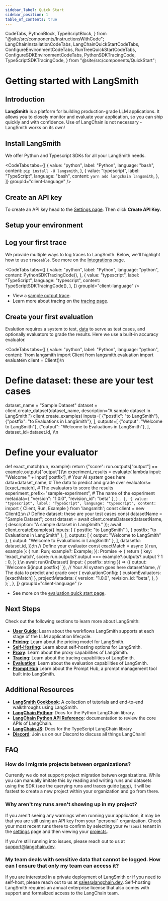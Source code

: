 ```yaml
---
sidebar_label: Quick Start
sidebar_position: 1
table_of_contents: true
---
```


  CodeTabs,
  PythonBlock,
  TypeScriptBlock,
} from "@site/src/components/InstructionsWithCode";
  LangChainInstallationCodeTabs,
  LangChainQuickStartCodeTabs,
  ConfigureEnvironmentCodeTabs,
  RunTreeQuickStartCodeTabs,
  ConfigureSDKEnvironmentCodeTabs,
  PythonSDKTracingCode,
  TypeScriptSDKTracingCode,
} from "@site/src/components/QuickStart";

# Getting started with LangSmith

## Introduction

**LangSmith** is a platform for building production-grade LLM applications. It allows you to closely monitor and evaluate your application, so you can ship quickly and with confidence. Use of LangChain is not necessary - LangSmith works on its own!

## Install LangSmith

We offer Python and Typescript SDKs for all your LangSmith needs.

<CodeTabs
  tabs={[
    {
      value: "python",
      label: "Python",
      language: "bash",
      content: `pip install -U langsmith`,
    },
    {
      value: "typescript",
      label: "TypeScript",
      language: "bash",
      content: `yarn add langchain langsmith`,
    },
  ]}
  groupId="client-language"
/>

## Create an API key

To create an API key head to the [Settings page](https://smith.langchain.com/settings). Then click **Create API Key.**

## Setup your environment

<ConfigureSDKEnvironmentCodeTabs />

## Log your first trace


We provide multiple ways to log traces to LangSmith. Below, we'll highlight
how to use `traceable`. See more on the [Integrations](./tracing/integrations/index.mdx) page.

<CodeTabs
  tabs={[
    {
      value: "python",
      label: "Python",
      language: "python",
      content: PythonSDKTracingCode(),
    },
    {
      value: "typescript",
      label: "TypeScript",
      language: "typescript",
      content: TypeScriptSDKTracingCode(),
    },
  ]}
  groupId="client-language"
/>

- View a [sample output trace](https://smith.langchain.com/public/b37ca9b1-60cd-4a2a-817e-3c4e4443fdc0/r).
- Learn more about tracing on the [tracing page](./tracing/index.mdx).

## Create your first evaluation

Evalution requires a system to test, [data](./evaluation/faq/index.mdx) to serve as test cases, and optionally evaluators to grade the results. Here we use a built-in accuracy evaluator.

<CodeTabs
  tabs={[
    {
      value: "python",
      label: "Python",
      language: "python",
      content: `from langsmith import Client
from langsmith.evaluation import evaluate\n
client = Client()\n
# Define dataset: these are your test cases
dataset_name = "Sample Dataset"
dataset = client.create_dataset(dataset_name, description="A sample dataset in LangSmith.")
client.create_examples(
    inputs=[
        {"postfix": "to LangSmith"},
        {"postfix": "to Evaluations in LangSmith"},
    ],
    outputs=[
        {"output": "Welcome to LangSmith"},
        {"output": "Welcome to Evaluations in LangSmith"},
    ],
    dataset_id=dataset.id,
)\n
# Define your evaluator
def exact_match(run, example):
    return {"score": run.outputs["output"] == example.outputs["output"]}\n
experiment_results = evaluate(
    lambda input: "Welcome " + input['postfix'], # Your AI system goes here
    data=dataset_name, # The data to predict and grade over
    evaluators=[exact_match], # The evaluators to score the results
    experiment_prefix="sample-experiment", # The name of the experiment
    metadata={
      "version": "1.0.0",
      "revision_id": "beta"
    },
)
`,
    },
    {
      value: "typescript",
      label: "TypeScript",
      language: "typescript",
      content: `import { Client, Run, Example } from 'langsmith';
const client = new Client();\n
// Define dataset: these are your test cases
const datasetName = "Sample Dataset";
const dataset = await client.createDataset(datasetName, {
    description: "A sample dataset in LangSmith."
});
await client.createExamples({
    inputs: [
        { postfix: "to LangSmith" },
        { postfix: "to Evaluations in LangSmith" },
    ],
    outputs: [
        { output: "Welcome to LangSmith" },
        { output: "Welcome to Evaluations in LangSmith" },
    ],
    datasetId: dataset.id,
});\n
// Define your evaluator
const exactMatch = async ({ run, example }: { run: Run; example?: Example; }): Promise<EvaluationResult> => {
    return {
        key: 'exact_match',
        score: run.outputs?.output === example?.outputs?.output ? 1 : 0,
    };
};\n
await runOnDataset(
    (input: { postfix: string }) => ({ output: \`Welcome $\{input.postfix\}\` }), // Your AI system goes here
    datasetName, // The data to predict and grade over
    {
        evaluationConfig: { customEvaluators: [exactMatch] },
        projectMetadata: {
            version: "1.0.0",
            revision_id: "beta",
        },
    }
);`,
    },
  ]}
  groupId="client-language"
/>

- See more on the [evaluation quick start page](./evaluation/quickstart.mdx).

## Next Steps

Check out the following sections to learn more about LangSmith:

- **[User Guide](./user_guide.mdx)**: Learn about the workflows LangSmith supports at each stage of the LLM application lifecycle.
- **[Pricing](/pricing)**: Learn about the pricing model for LangSmith.
- **[Self-Hosting](/category/self-hosting)**: Learn about self-hosting options for LangSmith.
- **[Proxy](/1.0/category/proxy)**: Learn about the proxy capabilities of LangSmith.
- **[Tracing](./tracing/index.mdx)**: Learn about the tracing capabilities of LangSmith.
- **[Evaluation](./evaluation/index.mdx)**: Learn about the evaluation capabilities of LangSmith.
- **[Prompt Hub](/1.0/category/prompt-hub)** Learn about the Prompt Hub, a prompt management tool built into LangSmith.

## Additional Resources

- **[LangSmith Cookbook](https://github.com/langchain-ai/langsmith-cookbook/tree/main)**: A collection of tutorials and end-to-end walkthroughs using LangSmith.
- **[LangChain Python](https://python.langchain.com/)**: Docs for the Python LangChain library.
- **[LangChain Python API Reference](https://api.python.langchain.com/)**: documentation to review the core APIs of LangChain.
- **[LangChain JS](https://js.langchain.com/docs/)**: Docs for the TypeScript LangChain library
- **[Discord](https://discord.gg/6adMQxSpJS)**: Join us on our Discord to discuss all things LangChain!

## FAQ

### How do I migrate projects between organizations?

Currently we do not support project migration betwen organizations. While you can manually imitate this by reading and writing runs and datasets using the SDK (see the querying runs and traces guide [here](./tracing/faq/querying_traces.mdx)), it will be fastest to create a new project within your organization and go from there.

### Why aren't my runs aren't showing up in my project?

If you aren't seeing any warnings when running your application, it may be that you are still using an API key from your "personal" organization. Check your most recent runs there to confirm by selecting your `Personal` tenant in the [settings](https://smith.langchain.com/settings) page and then viewing your [projects](https://smith.langchain.com/projects).

If you're still running into issues, please reach out to us at <a href="mailto:support@langchain.dev">support@langchain.dev</a>.

### My team deals with sensitive data that cannot be logged. How can I ensure that only my team can access it?

If you are interested in a private deployment of LangSmith or if you need to self-host, please reach out to us at <a href="mailto:sales@langchain.dev">sales@langchain.dev</a>. Self-hosting LangSmith requires an annual enterprise license that also comes with support and formalized access to the LangChain team.

